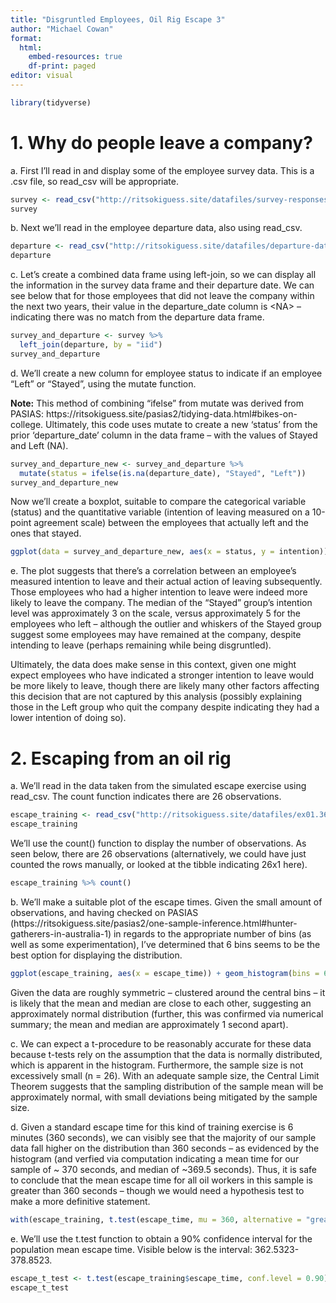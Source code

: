 ---
title: "Disgruntled Employees, Oil Rig Escape 3"
author: "Michael Cowan"
format: 
  html:
    embed-resources: true
    df-print: paged
editor: visual
---

```{r}
library(tidyverse)
```

# 1. Why do people leave a company?

a\. First I'll read in and display some of the employee survey data. This is a .csv file, so read_csv will be appropriate.

```{r}
survey <- read_csv("http://ritsokiguess.site/datafiles/survey-responses.csv")
survey
```

b\. Next we'll read in the employee departure data, also using read_csv.

```{r}
departure <- read_csv("http://ritsokiguess.site/datafiles/departure-dates.csv")
departure
```

c\. Let's create a combined data frame using left-join, so we can display all the information in the survey data frame and their departure date. We can see below that for those employees that did not leave the company within the next two years, their value in the departure_date column is \<NA\> -- indicating there was no match from the departure data frame.

```{r}
survey_and_departure <- survey %>%
  left_join(departure, by = "iid")
survey_and_departure
```

d\. We'll create a new column for employee status to indicate if an employee "Left" or "Stayed", using the mutate function.

**Note:** This method of combining "ifelse" from mutate was derived from PASIAS: https://ritsokiguess.site/pasias2/tidying-data.html#bikes-on-college. Ultimately, this code uses mutate to create a new 'status' from the prior 'departure_date' column in the data frame -- with the values of Stayed and Left (NA).

```{r}
survey_and_departure_new <- survey_and_departure %>%
  mutate(status = ifelse(is.na(departure_date), "Stayed", "Left"))
survey_and_departure_new
```

Now we'll create a boxplot, suitable to compare the categorical variable (status) and the quantitative variable (intention of leaving measured on a 10-point agreement scale) between the employees that actually left and the ones that stayed.

```{r}
ggplot(data = survey_and_departure_new, aes(x = status, y = intention)) + geom_boxplot()
```

e\. The plot suggests that there's a correlation between an employee's measured intention to leave and their actual action of leaving subsequently. Those employees who had a higher intention to leave were indeed more likely to leave the company. The median of the "Stayed" group's intention level was approximately 3 on the scale, versus approximately 5 for the employees who left -- although the outlier and whiskers of the Stayed group suggest some employees may have remained at the company, despite intending to leave (perhaps remaining while being disgruntled).

Ultimately, the data does make sense in this context, given one might expect employees who have indicated a stronger intention to leave would be more likely to leave, though there are likely many other factors affecting this decision that are not captured by this analysis (possibly explaining those in the Left group who quit the company despite indicating they had a lower intention of doing so).

# 2. Escaping from an oil rig

a\. We'll read in the data taken from the simulated escape exercise using read_csv. The count function indicates there are 26 observations.

```{r}
escape_training <- read_csv("http://ritsokiguess.site/datafiles/ex01.36.csv")
escape_training
```

We'll use the count() function to display the number of observations. As seen below, there are 26 observations (alternatively, we could have just counted the rows manually, or looked at the tibble indicating 26x1 here).

```{r}
escape_training %>% count()
```

b\. We'll make a suitable plot of the escape times. Given the small amount of observations, and having checked on PASIAS (https://ritsokiguess.site/pasias2/one-sample-inference.html#hunter-gatherers-in-australia-1) in regards to the appropriate number of bins (as well as some experimentation), I've determined that 6 bins seems to be the best option for displaying the distribution.

```{r}
ggplot(escape_training, aes(x = escape_time)) + geom_histogram(bins = 6)
```

Given the data are roughly symmetric -- clustered around the central bins -- it is likely that the mean and median are close to each other, suggesting an approximately normal distribution (further, this was confirmed via numerical summary; the mean and median are approximately 1 second apart).

c\. We can expect a t-procedure to be reasonably accurate for these data because t-tests rely on the assumption that the data is normally distributed, which is apparent in the histogram. Furthermore, the sample size is not excessively small (n = 26). With an adequate sample size, the Central Limit Theorem suggests that the sampling distribution of the sample mean will be approximately normal, with small deviations being mitigated by the sample size.

d\. Given a standard escape time for this kind of training exercise is 6 minutes (360 seconds), we can visibly see that the majority of our sample data fall higher on the distribution than 360 seconds -- as evidenced by the histogram (and verfied via computation indicating a mean time for our sample of \~ 370 seconds, and median of \~369.5 seconds). Thus, it is safe to conclude that the mean escape time for all oil workers in this sample is greater than 360 seconds -- though we would need a hypothesis test to make a more definitive statement.

```{r}
with(escape_training, t.test(escape_time, mu = 360, alternative = "greater"))
```

e\. We'll use the t.test function to obtain a 90% confidence interval for the population mean escape time. Visible below is the interval: 362.5323-378.8523.

```{r}
escape_t_test <- t.test(escape_training$escape_time, conf.level = 0.90)
escape_t_test
```
